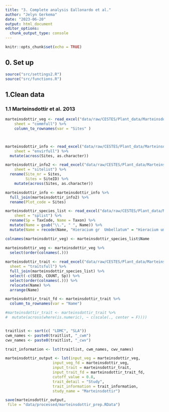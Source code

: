 ```yaml
---
title: "3. Complete analysis Eallonardo et al."
author: "Jelyn Gerkema"
date: "2023-06-20"
output: html_document
editor_options: 
  chunk_output_type: console
---
```


```r
knitr::opts_chunk$set(echo = TRUE)

```

## 0. Set up
```r
source("src/settings2.R")
source("src/functions.R")

```

## 1.Clean data


### 1.1 Marteinsdottir et al. 2013
```r

marteinsdottir_veg <- read_excel("data/raw/CESTES/Plant_data/Marteinsdottir2014_AJ.xlsx", 
    sheet = "commfull") %>%
    column_to_rownames(var = "Sites" )



marteinsdottir_info <- read_excel("data/raw/CESTES/Plant_data/Marteinsdottir2014_AJ.xlsx", 
    sheet = "envirfull") %>%
  mutate(across(Sites, as.character))

marteinsdottir_info2 <- read_excel("data/raw/CESTES/Plant_data/Marteinsdottir2014_AJ.xlsx", 
    sheet = "sitelist") %>%
  rename(Site_nr = Sites,
         Sites = SiteID) %>%
    mutate(across(Sites, as.character))

marteinsdottir_info <- marteinsdottir_info %>%
  full_join(marteinsdottir_info2) %>%
  rename(Plot_code = Sites) 

marteinsdottir_species_list <- read_excel("data/raw/CESTES/Plant_data/Marteinsdottir2014_AJ.xlsx", 
    sheet = "splist") %>%
  rename(Sp = TaxCode, Name = Taxon) %>%
  mutate(Name = gsub("\\.", " ", Name)) %>%
  mutate(Name = recode(Name, "Hieracium gr  Umbellatum" = "Hieracium umbellatum"))

colnames(marteinsdottir_veg) <- marteinsdottir_species_list$Name

marteinsdottir_veg <- marteinsdottir_veg %>%
  select(order(colnames(.)))
    
marteinsdottir_trait <- read_excel("data/raw/CESTES/Plant_data/Marteinsdottir2014_AJ.xlsx", 
  sheet = "traitsfull") %>%
  full_join(marteinsdottir_species_list) %>% 
  select(-c(SEED, COUNT, Sp)) %>%
  select(order(colnames(.))) %>%
  relocate(Name) %>%
  arrange(Name) 

marteinsdottir_trait_fd <- marteinsdottir_trait %>%
  column_to_rownames(var = "Name")

#marteinsdottir_trait <- marteinsdottir_trait %>%
#  mutate(across(where(is.numeric), ~ c(scale(., center = F)))) 


traitlist <- sort(c( "LDMC", "SLA"))
cwm_names <- paste0(traitlist, "_cwm")
cwv_names <- paste0(traitlist, "_cwv")

trait_information <- lst(traitlist, cwm_names, cwv_names)

marteinsdottir_output <- lst(input_veg = marteinsdottir_veg, 
                     input_veg_fd = marteinsdottir_veg,
                     input_trait = marteinsdottir_trait,
                     input_trait_fd = marteinsdottir_trait_fd,
                     cutoff_value = 0.8,
                     trait_detail = "Study",
                     trait_information = trait_information,
                     study_name = "Marteinsdottir")

save(marteinsdottir_output,
 file = "data/processed/marteinsdottir_prep.RData")


``` 


